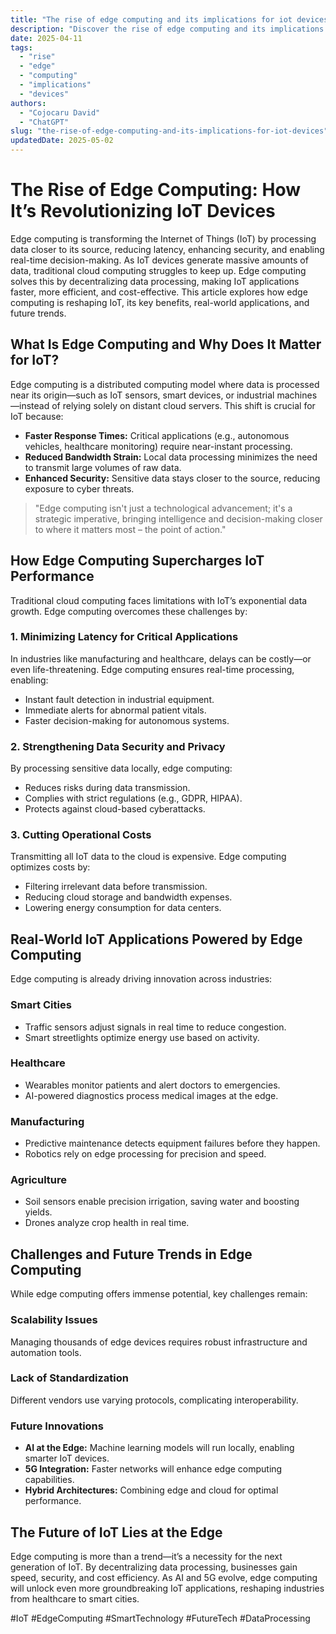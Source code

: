 ```yaml
---
title: "The rise of edge computing and its implications for iot devices"
description: "Discover the rise of edge computing and its implications for iot devices with this in-depth guide, providing actionable insights and practical tips to boost your knowledge and results."
date: 2025-04-11
tags:
  - "rise"
  - "edge"
  - "computing"
  - "implications"
  - "devices"
authors:
  - "Cojocaru David"
  - "ChatGPT"
slug: "the-rise-of-edge-computing-and-its-implications-for-iot-devices"
updatedDate: 2025-05-02
---
```


# The Rise of Edge Computing: How It’s Revolutionizing IoT Devices  

Edge computing is transforming the Internet of Things (IoT) by processing data closer to its source, reducing latency, enhancing security, and enabling real-time decision-making. As IoT devices generate massive amounts of data, traditional cloud computing struggles to keep up. Edge computing solves this by decentralizing data processing, making IoT applications faster, more efficient, and cost-effective. This article explores how edge computing is reshaping IoT, its key benefits, real-world applications, and future trends.  

## What Is Edge Computing and Why Does It Matter for IoT?  

Edge computing is a distributed computing model where data is processed near its origin—such as IoT sensors, smart devices, or industrial machines—instead of relying solely on distant cloud servers. This shift is crucial for IoT because:  

- **Faster Response Times:** Critical applications (e.g., autonomous vehicles, healthcare monitoring) require near-instant processing.  
- **Reduced Bandwidth Strain:** Local data processing minimizes the need to transmit large volumes of raw data.  
- **Enhanced Security:** Sensitive data stays closer to the source, reducing exposure to cyber threats.  

> "Edge computing isn't just a technological advancement; it's a strategic imperative, bringing intelligence and decision-making closer to where it matters most – the point of action."  

## How Edge Computing Supercharges IoT Performance  

Traditional cloud computing faces limitations with IoT’s exponential data growth. Edge computing overcomes these challenges by:  

### 1. Minimizing Latency for Critical Applications  

In industries like manufacturing and healthcare, delays can be costly—or even life-threatening. Edge computing ensures real-time processing, enabling:  
- Instant fault detection in industrial equipment.  
- Immediate alerts for abnormal patient vitals.  
- Faster decision-making for autonomous systems.  

### 2. Strengthening Data Security and Privacy  

By processing sensitive data locally, edge computing:  
- Reduces risks during data transmission.  
- Complies with strict regulations (e.g., GDPR, HIPAA).  
- Protects against cloud-based cyberattacks.  

### 3. Cutting Operational Costs  

Transmitting all IoT data to the cloud is expensive. Edge computing optimizes costs by:  
- Filtering irrelevant data before transmission.  
- Reducing cloud storage and bandwidth expenses.  
- Lowering energy consumption for data centers.  

## Real-World IoT Applications Powered by Edge Computing  

Edge computing is already driving innovation across industries:  

### **Smart Cities**  
- Traffic sensors adjust signals in real time to reduce congestion.  
- Smart streetlights optimize energy use based on activity.  

### **Healthcare**  
- Wearables monitor patients and alert doctors to emergencies.  
- AI-powered diagnostics process medical images at the edge.  

### **Manufacturing**  
- Predictive maintenance detects equipment failures before they happen.  
- Robotics rely on edge processing for precision and speed.  

### **Agriculture**  
- Soil sensors enable precision irrigation, saving water and boosting yields.  
- Drones analyze crop health in real time.  

## Challenges and Future Trends in Edge Computing  

While edge computing offers immense potential, key challenges remain:  

### **Scalability Issues**  
Managing thousands of edge devices requires robust infrastructure and automation tools.  

### **Lack of Standardization**  
Different vendors use varying protocols, complicating interoperability.  

### **Future Innovations**  
- **AI at the Edge:** Machine learning models will run locally, enabling smarter IoT devices.  
- **5G Integration:** Faster networks will enhance edge computing capabilities.  
- **Hybrid Architectures:** Combining edge and cloud for optimal performance.  

## The Future of IoT Lies at the Edge  

Edge computing is more than a trend—it’s a necessity for the next generation of IoT. By decentralizing data processing, businesses gain speed, security, and cost efficiency. As AI and 5G evolve, edge computing will unlock even more groundbreaking IoT applications, reshaping industries from healthcare to smart cities.  

#IoT #EdgeComputing #SmartTechnology #FutureTech #DataProcessing